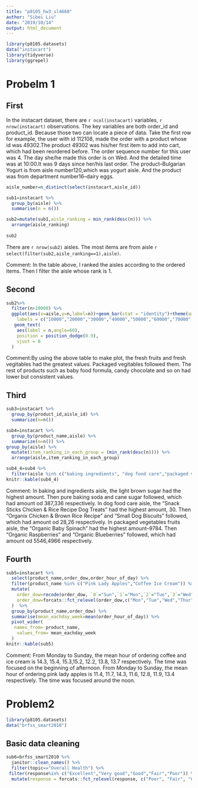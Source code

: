 ```yaml
---
title: "p8105_hw3_sl4660"
author: "Sibei Liu"
date: "2019/10/14"
output: html_document
---
```


```r
library(p8105.datasets)
data("instacart")
library(tidyverse)
library(ggrepel)
```

# Probelm 1

## First


In the instacart dataset, there are `r ncol(instacart)` variables, `r nrow(instacart)` observations. The key variables are both order_id and product_id. Because those two can locate a piece of data. Take the first row for example, the user with id 112108, made the order with a product whose id was 49302.The product 49302 was his/her first item to add into cart, which had been reordered before. The order sequence number for this user was 4. The day she/he made this order is on Wed. And the detailed time was at 10:00.It was 9 days since her/his last order. The product--Bulgarian Yogurt is from aisle number120,which was yogurt aisle. And the product was from department number16--dairy eggs.

```r
aisle_number=n_distinct(select(instacart,aisle_id))

sub1=instacart %>% 
  group_by(aisle) %>% 
  summarise(n = n()) 

sub2=mutate(sub1,aisle_ranking = min_rank(desc(n))) %>% 
  arrange(aisle_ranking)
 
sub2 
```


There are `r nrow(sub2)` aisles.
The most items are from aisle ``r select(filter(sub2,aisle_ranking==1),aisle)``.

Comment: In the table above, I ranked the aisles according to the ordered items. Then I filter the aisle whose rank is 1.

## Second
```r
sub2%>% 
  filter(n>10000) %>% 
  ggplot(aes(x=aisle,y=n,label=n))+geom_bar(stat = "identity")+theme(axis.text.x = element_text(angle = 60, hjust=1))+scale_y_continuous(breaks =                                                      c(10000,2000,30000,40000,50000,60000,70000,80000,120000), 
    labels = c("10000","20000","30000","40000","50000","60000","70000","80000","120000"))+
   geom_text(
    aes(label = n,angle=60),
    position = position_dodge(0.9),
    vjust = 0
  )
```

Comment:By using the above table to make plot, the fresh fruits and fresh vegitables had the greatest values. Packaged vegitables followed them. The rest of products such as baby food formula, candy chocolate and so on had lower but consistent values.

## Third
```r
sub3=instacart %>% 
  group_by(product_id,aisle_id) %>% 
  summarize(n=n())

sub4=instacart %>% 
  group_by(product_name,aisle) %>% 
  summarize(n=n()) %>%
group_by(aisle) %>% 
  mutate(item_ranking_in_each_group = (min_rank(desc(n)))) %>% 
  arrange(aisle,item_ranking_in_each_group)

sub4_4=sub4 %>% 
  filter(aisle %in% c("baking ingredients", "dog food care","packaged vegetables fruits")&item_ranking_in_each_group<4 ) 
knitr::kable(sub4_4)
```

Comment: In baking and ingredients aisle, the light brown sugar had the highest amount. Then pure baking soda and cane sugar followed, which had amount od 387,336 respectively.
In dog food care aisle, the "Snack Sticks Chicken & Rice Recipe Dog Treats" had the highest amount, 30. Then "Organix Chicken & Brown Rice Recipe" and "Small Dog Biscuits" followed, which had amount od 28,26 respectively.
In packaged vegetables fruits aisle, the "Organic Baby Spinach" had the highest amount--9784. Then "Organic Raspberries" and "Organic Blueberries" followed, which had amount od 5546,4966 respectively.

## Fourth
```r
sub5=instacart %>% 
  select(product_name,order_dow,order_hour_of_day) %>% 
  filter(product_name %in% c("Pink Lady Apples","Coffee Ice Cream")) %>% 
  mutate(
    order_dow=recode(order_dow, `0`="Sun",`1`="Mon",`2`="Tue",`3`="Wed",`4`="Thur",`5`="Fri",`6`="Sat"),
    order_dow=forcats::fct_relevel(order_dow,c("Mon","Tue","Wed","Thur","Fri","Sat","Sun"))
  )  %>% 
  group_by(product_name,order_dow) %>% 
  summarise(mean_eachday_week=mean(order_hour_of_day)) %>% 
  pivot_wider(
   names_from= product_name,
    values_from= mean_eachday_week
  )
knitr::kable(sub5)
```


Comment: From Monday to Sunday, the mean hour of ordering coffee and ice cream is 14.3, 15.4, 15.3,15.2, 12.2, 13.8, 13.7 respectively. The time was focused on the beginning of afternoon.
From Monday to Sunday, the mean hour of ordering pink lady apples is 11.4, 11.7, 14.3, 11.6, 12.8, 11.9, 13.4 respectively. The time was focused around the noon.

# Problem2
```r
library(p8105.datasets)
data("brfss_smart2010")
```

##  Basic data cleaning
```r
sub6=brfss_smart2010 %>% 
  janitor::clean_names() %>% 
  filter(topic=="Overall Health") %>% 
 filter(response%in% c("Excellent","Very good","Good","Fair","Poor")) %>% 
  mutate(response = forcats::fct_relevel(response, c("Poor", "Fair", "Good","Very good","Excellent"))) 
```

